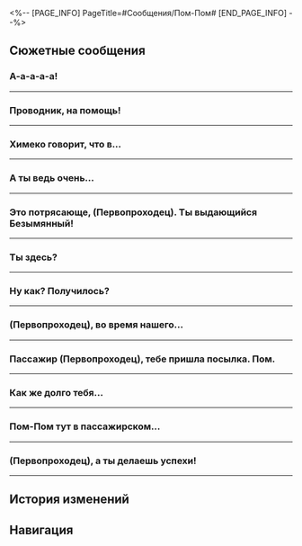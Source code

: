 <%-- [PAGE_INFO]
PageTitle=#Сообщения/Пом-Пом#
[END_PAGE_INFO] --%>
{{Сообщение Инфобокс
|id          = 1000
|Изображение = Персонаж Пом-Пом Иконка.png
|Тип         = Персонаж
|Отправитель = Пом-Пом
|ПодписьСоо  = Приходите ко мне за наградами Первопроходца!
|Фракция     = Звёздный экспресс
}}

==Сюжетные сообщения==
===А-а-а-а-а!===
{{Сообщения
|условие_получения = 
|текст =
:'''Пом-Пом:''' А-а-а-а-а!
:'''Пом-Пом:''' (Первопроходец)! Ты здесь?!
:{Выбор} Что за паника?
::'''(Первопроходец):''' Что за беда стряслась?
:{Выбор} Успокойся.
::'''(Первопроходец):''' Излагай спокойно, хорошо?
:'''Пом-Пом:''' Это суперсрочное дело!
:'''Пом-Пом:''' Пом-Пом даже думать об этом не хочет...
:'''Пом-Пом:''' День большой приборки на экспрессе вот-вот настанет! А-а-а-а-а-а!
:{Выбор} ...
:'''(Первопроходец):''' ...Чего?
:'''(Первопроходец):''' Теперь понятно.
:'''(Первопроходец):''' Ты хочешь, чтобы я {{MC|ж=вернулась|м=вернулся}} и {{MC|ж=помогла|м=помог}} тебе с уборкой?
:'''(Первопроходец):''' [[Файл:Стикер ГПП 07 Пом-Пом 02.png|80px|&lbrack;Плач&rbrack;]]
:'''Пом-Пом:''' Нет
:'''Пом-Пом:''' Но будет здорово, если ты, пассажир (Первопроходец), согласишься помочь!
:'''Пом-Пом:''' Мы направляемся в ближайшую Мыльнотопию.
:'''Пом-Пом:''' Как вернёшься - зайди ко мне, если будет минутка! Пом!
;{Принятая миссия: Ночь космических галлюцинаций}
}}
----

===Проводник, на помощь!===
{{Сообщения
|условие_получения = 
|текст =
:'''(Первопроходец):''' Проводник, на помощь!
:'''Пом-Пом:''' [Автоматический ответ] Поезд находится в движении, пожалуйста, оставьте сообщение, если это срочно!
:{Выбор} Не обманывай меня.
::'''(Первопроходец):''' Я вижу, как ты печатаешь...
::'''Пом-Пом:''' А-а-а, Пом-Пом провели!
:{Выбор} Я ещё не {{MC|ж=села|м=сел}} на экспресс!
::'''(Первопроходец):''' Куда вы поехали? Я же ещё не в экспрессе!
::'''Пом-Пом:''' Ура, получай, (Первопроходец)!
:'''Пом-Пом:''' Всё, хватит шуток. Что случилось, (Первопроходец)?
:{Выбор} Экспресс приветствует новых членов команды?
::'''(Первопроходец):''' Экспресс принимает новеньких?
:{Выбор} Одна моя подруга хочет присоединиться...
::'''(Первопроходец):''' Одна моя подруга...
:'''Пом-Пом:''' Ты хочешь пригласить свою подругу?
:'''Пом-Пом:''' Опиши Пом-Пом её.
:'''Пом-Пом:''' Подумай хорошенько перед ответом, Пом-Пом серьёзно относится к делу!
:{Выбор} Она умная...
::'''(Первопроходец):''' Она умный и талантливый механик.
::'''Пом-Пом:''' Госпожа Химеко точно обрадуется.
:{Выбор} Она свободолюбивая...
::'''(Первопроходец):''' Она рок-звезда со свободолюбивым характером.
::'''Пом-Пом:''' Рок-звезда? А можно диск для Пом-Пом?
:{Выбор} Не могу сказать...
::'''(Первопроходец):''' Она... Я не могу точно описать.
::'''Пом-Пом:''' Пом-Пом просто шутит!
:'''Пом-Пом:''' В общем, Пом-Пом кажется, всё в порядке. Но...
:'''Пом-Пом:''' Держаться подальше от машинного отделения!
:'''Пом-Пом:''' Не совершать разрушительных действий!
:'''Пом-Пом:''' Она сможет это сделать?
:{Выбор} Конечно!
::'''(Первопроходец):''' Конечно!
:{Выбор} Я прослежу за этим...
::'''(Первопроходец):''' Я прослежу за этим...
:{Выбор} Не думаю, что её можно контролировать.
::'''(Первопроходец):''' Не думаю, что её можно контролировать.
:'''Пом-Пом:''' Это главные правила, нарушать которые нельзя! Пока они соблюдаются, Пом-Пом не имеет ничего против!
:{Выбор} Понятно, спасибо, проводник.
::'''(Первопроходец):''' Понятно, спасибо, проводник.
:{Выбор} Отлично! Пом-Пом лучше всех!
::'''(Первопроходец):''' Отлично! Пом-Пом лучше всех!
:'''Пом-Пом:''' [[Файл:Стикер ГПП 07 Пом-Пом 06.png|80px|(Универсальный стикер)]]
}}
----

===Химеко говорит, что в...===
{{Сообщения
|условие_получения = 
|текст =
:'''Пом-Пом:''' Химеко говорит, что в последнее время ты показываешь себя с лучшей стороны. Приходи к экспрессу.
:'''Пом-Пом:''' ...не надо перечитывать! Это награда для тебя!
}}
----

===А ты ведь очень...===
{{Сообщения
|условие_получения = 
|текст =
:'''Пом-Пом:''' А ты ведь очень {{MC|м=активен|ж=активна}}, (Первопроходец)... Все тобой восторгаются!
:'''Пом-Пом:''' Когда ты вернёшься, Пом-Пом подарит тебе сокровище.
}}
----

===Это потрясающе, (Первопроходец). Ты выдающийся Безымянный!===
{{Сообщения
|условие_получения = 
|текст =
:'''Пом-Пом:''' Это потрясающе, (Первопроходец). Ты выдающийся Безымянный!
:'''Пом-Пом:''' Как обычно, в награду тебя ждёт угощение!
}}
----

===Ты здесь?===
{{Сообщения
|условие_получения = 
|текст =
:'''Пом-Пом:''' Ты здесь?
:'''Пом-Пом:''' Ты здесь?
:'''Пом-Пом:''' Здесь?
:{Выбор} Нет.
:'''(Первопроходец):''' Нет.
:'''Пом-Пом:''' В экспрессе было что-то странное, что-то невидимое...
:'''Пом-Пом:''' Зашли бы посмотреть, что ли!!!
:{Выбор} Проводнику следует быть похрабрее.
::'''(Первопроходец):''' Проводнику следует быть похрабрее.
:{Выбор} Спокойно, я возвращаюсь.
::'''(Первопроходец):''' Спокойно, я возвращаюсь.
:{Выбор} Серьёзно? Не верю.
::'''(Первопроходец):''' Серьёзно? Не верю.
:'''Пом-Пом:''' А ну, возвращайтесь немедленно! Если мы не решим эту проблему, то экспресс и с места не сдвинется!
;{Принятая миссия: Мимолётные огни}
}}
----

===Ну как? Получилось?===
{{Сообщения
|условие_получения = 
|текст =
:'''Пом-Пом:''' Ну как? Получилось?
:{Выбор} (Рассказать Пом-Пом обо всём.)
:'''(Первопроходец):''' Я {{MC|ж=спросила|м=спросил}} Сервал об альбоме, но у неё его нет.
:'''Пом-Пом:''' Ясно. Пом-Пом спросит у КММ, можно ли получить у них. Но Пом-Пом не гарантирует, что это понравится всем пассажирам.
:'''Пом-Пом:''' Не расстраивайся, ты же Первопроходец, случай ещё подвернётся.
:'''Пом-Пом:''' Фонограф на экспрессе, он никуда не убежит.
}}
----

===(Первопроходец), во время нашего...===
{{Сообщения
|условие_получения = 
|текст =
:'''Пом-Пом:''' (Первопроходец), во время нашего путешествия к нам часто заходят гости на экспресс.
:{Выбор} Я тоже {{MC|ж=заметила|м=заметил}}!
::'''(Первопроходец):''' Я тоже {{MC|ж=заметила|м=заметил}}!
:{Выбор} Награды за путешествие!
::'''(Первопроходец):''' Это награды за путешествие!
:'''Пом-Пом:''' Да-да, эти встречи очень ценны!
:'''Пом-Пом:''' Чтобы сохранить прекрасные воспоминания, специально для гостей экспресс приготовил книгу отзывов, где они могут написать свои комментарии.
:'''Пом-Пом:''' Книга на стойке. Взгляни на досуге.
;{Принятая миссия: Старые друзья и новые знания}
}}
----

===Пассажир (Первопроходец), тебе пришла посылка. Пом.===
{{Сообщения
|условие_получения = 
|текст =
:'''Пом-Пом:''' Пассажир (Первопроходец), тебе пришла посылка. Пом.
:'''Пом-Пом:''' Не забудь расписаться в получении, когда вернёшься! Пом!
:{Выбор} Это подарок проводнику.
:'''(Первопроходец):''' Это подарок проводнику. Открой и посмотри.
:'''Пом-Пом:''' [[Файл:Стикер ГПП 07 Пом-Пом 10.png|80px|&lbrack;Подарок&rbrack;]]
:'''Пом-Пом:''' Ого, спасибо, (Первопроходец)! Пом! Посмотрим, что же внутри...
:'''Пом-Пом:''' Ой, эти конфеты такие кислые!
:{Выбор} У каждой конфеты свой вкус.
:'''(Первопроходец):''' Это уникальное ассорти с Пенаконии. У каждой конфеты свой вкус.
:'''Пом-Пом:''' И правда слаще стало...
:'''Пом-Пом:''' [[Файл:Стикер ГПП 07 Пом-Пом 08.png|80px|&lbrack;Шок&rbrack;]]
:'''Пом-Пом:''' В общем, спасибо за подарок!
}}
----

===Как же долго тебя...===
{{Сообщения
|условие_получения = 
|текст =
:'''Пом-Пом:''' Как же долго тебя не было на экспрессе, (Первопроходец).
:{Выбор} Да мы недавно виделись.
::'''(Первопроходец):''' Не так много времени прошло с нашей последней встречи ведь?
::'''Пом-Пом:''' Не придирайся к словам! Пом!
:{Выбор} И правда долго...
::'''(Первопроходец):''' Да... Давненько не виделись. Я уж и не помню, как выглядит Пом-Пом.
::'''Пом-Пом:''' Ну, не настолько долго!
:'''Пом-Пом:''' Заходи, как будет время. У меня кое-что для тебя есть.
:'''Пом-Пом:''' [[Файл:Стикер ГПП 07 Пом-Пом 06.png|80px|&lbrack;Одобрение&rbrack;]]
;{Принятая миссия: Награды проводника}
}}
----

===Пом-Пом тут в пассажирском...===
{{Сообщения
|условие_получения = 
|текст =
:'''Пом-Пом:''' Пом-Пом тут в пассажирском салоне прибиралась и вдруг заметила...
:'''Пом-Пом:''' (Первопроходец), а у тебя ведь багажа нет, так? Или это Пом-Пом его не нашла?
:{Выбор} Люблю путешествовать налегке.
::'''(Первопроходец):''' Люблю путешествовать налегке.
::'''Пом-Пом:''' Ну да, ну да. Но тебе стоит знать, что на экспрессе поместится столько багажа, сколько пожелаешь.
:{Выбор} У меня денег нет чемодан купить.
::'''(Первопроходец):''' У меня денег нет чемодан купить.
::'''Пом-Пом:''' Чего? У каждого пассажира должны быть личные вещи.
:'''Пом-Пом:''' В приключениях не обойтись без каких-никаких припасов... Но, кажется, ты, (Первопроходец), считаешь иначе. Так не годится! Пом!
:'''Пом-Пом:''' Какое безрассудство! Хм, зайди, как будет время. Нужно с тобой побеседовать. И даже не думай увильнуть!
}}
----

===(Первопроходец), а ты делаешь успехи!===
{{Сообщения
|условие_получения = 
|текст =
:'''Пом-Пом:''' (Первопроходец), а ты делаешь успехи!
:{Выбор} Не стою на месте.
::'''(Первопроходец):''' Ну, так. Третье место на экспрессе, полагаю?
::'''Пом-Пом:''' Уверенность в себе... хорошее качество!
:{Выбор} Как без этого.
::'''(Первопроходец):''' После стольких приключений сложно не делать успехи.
::'''Пом-Пом:''' В будущих приключениях тебя ждёт ещё больше удивительных впечатлений, (Первопроходец).
:'''Пом-Пом:''' Легко спиться, когда в одиночку идёшь по пути роста. Иногда разумно обратиться за советом к старшим. Их огни что маяки в ночном океане, и их ничем не заменишь.
:'''Пом-Пом:''' Ой! Опечатка! «Сбиться», а не «спиться»!
:'''Пом-Пом:''' Зайди на экспресс, а? Легче с глазу на глаз поговорить.
;{Принятая миссия: Не забывай о доме}
}}
----

==История изменений==
{{История изменений|3.5}}

==Навигация==
{{Сообщения Навбокс}}